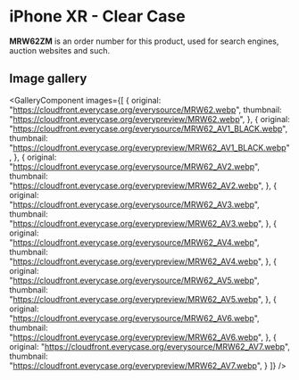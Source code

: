 
# iPhone XR  - Clear Case

<Callout type='info' emoji='👉🏻'>**MRW62ZM** is an order number for this product, used for search engines, auction websites and such.</Callout>

## Image gallery

<GalleryComponent
    images={[
      {
        original: "https://cloudfront.everycase.org/everysource/MRW62.webp",
        thumbnail: "https://cloudfront.everycase.org/everypreview/MRW62.webp",
      },
      {
        original: "https://cloudfront.everycase.org/everysource/MRW62_AV1_BLACK.webp",
        thumbnail: "https://cloudfront.everycase.org/everypreview/MRW62_AV1_BLACK.webp",
      },
      {
        original: "https://cloudfront.everycase.org/everysource/MRW62_AV2.webp",
        thumbnail: "https://cloudfront.everycase.org/everypreview/MRW62_AV2.webp",
      },
      {
        original: "https://cloudfront.everycase.org/everysource/MRW62_AV3.webp",
        thumbnail: "https://cloudfront.everycase.org/everypreview/MRW62_AV3.webp",
      },
      {
        original: "https://cloudfront.everycase.org/everysource/MRW62_AV4.webp",
        thumbnail: "https://cloudfront.everycase.org/everypreview/MRW62_AV4.webp",
      },
      {
        original: "https://cloudfront.everycase.org/everysource/MRW62_AV5.webp",
        thumbnail: "https://cloudfront.everycase.org/everypreview/MRW62_AV5.webp",
      },
      {
        original: "https://cloudfront.everycase.org/everysource/MRW62_AV6.webp",
        thumbnail: "https://cloudfront.everycase.org/everypreview/MRW62_AV6.webp",
      },
      {
        original: "https://cloudfront.everycase.org/everysource/MRW62_AV7.webp",
        thumbnail: "https://cloudfront.everycase.org/everypreview/MRW62_AV7.webp",
      }
    ]}
  />
